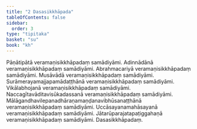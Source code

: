 ```yaml
---
title: "2 Dasasikkhāpada"
tableOfContents: false
sidebar:
  order: 3
type: "tipitaka"
basket: "su"
book: "kh"
---
```



<DynamicBreadcrumb />

<Division number="1" book="kh">

<Paragraph number="6" book="kh">
Pāṇātipātā veramaṇisikkhāpadaṃ samādiyāmi.
</Paragraph>

</Division>
<Division number="2" book="kh">

<Paragraph number="7" book="kh">
Adinnādānā veramaṇisikkhāpadaṃ samādiyāmi.
</Paragraph>

</Division>
<Division number="3" book="kh">

<Paragraph number="8" book="kh">
Abrahmacariyā veramaṇisikkhāpadaṃ samādiyāmi.
</Paragraph>

</Division>
<Division number="4" book="kh">

<Paragraph number="9" book="kh">
Musāvādā veramaṇisikkhāpadaṃ samādiyāmi.
</Paragraph>

</Division>
<Division number="5" book="kh">

<Paragraph number="10" book="kh">
Surāmerayamajjapamādaṭṭhānā veramaṇisikkhāpadaṃ samādiyāmi.
</Paragraph>

</Division>
<Division number="6" book="kh">

<Paragraph number="11" book="kh">
Vikālabhojanā veramaṇisikkhāpadaṃ samādiyāmi.
</Paragraph>

</Division>
<Division number="7" book="kh">

<Paragraph number="12" book="kh">
Naccagītavāditavisūkadassanā veramaṇisikkhāpadaṃ samādiyāmi.
</Paragraph>

</Division>
<Division number="8" book="kh">

<Paragraph number="13" book="kh">
Mālāgandhavilepanadhāraṇamaṇḍanavibhūsanaṭṭhānā veramaṇisikkhāpadaṃ samādiyāmi.
</Paragraph>

</Division>
<Division number="9" book="kh">

<Paragraph number="14" book="kh">
Uccāsayanamahāsayanā veramaṇisikkhāpadaṃ samādiyāmi.
</Paragraph>

</Division>
<Division number="10" book="kh">

<Paragraph number="15" book="kh">
Jātarūparajatapaṭiggahaṇā veramaṇisikkhāpadaṃ samādiyāmi.

</Paragraph>
</Division>

<Paragraph number="16" type="center" book="kh">
Dasasikkhāpadaṃ.
</Paragraph>